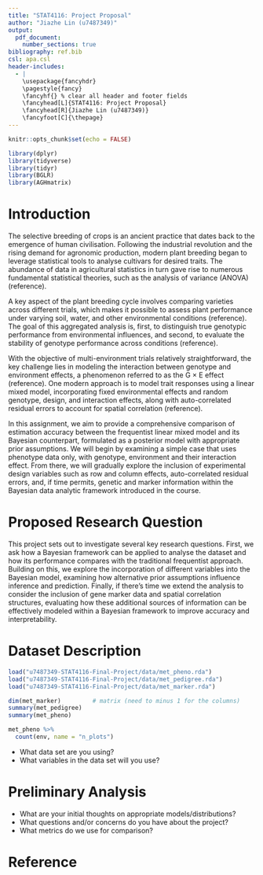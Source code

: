 ```yaml
---
title: "STAT4116: Project Proposal"
author: "Jiazhe Lin (u7487349)"
output:
  pdf_document:
    number_sections: true
bibliography: ref.bib
csl: apa.csl   
header-includes:
  - |
    \usepackage{fancyhdr}
    \pagestyle{fancy}
    \fancyhf{} % clear all header and footer fields
    \fancyhead[L]{STAT4116: Project Proposal}
    \fancyhead[R]{Jiazhe Lin (u7487349)}
    \fancyfoot[C]{\thepage}
---
```


```r
knitr::opts_chunk$set(echo = FALSE)
```

```r
library(dplyr)
library(tidyverse)
library(tidyr)
library(BGLR)
library(AGHmatrix)
```

# Introduction

The selective breeding of crops is an ancient practice that dates back to the emergence of human civilisation. Following the industrial revolution and the rising demand for agronomic production, modern plant breeding began to leverage statistical tools to analyse cultivars for desired traits. The abundance of data in agricultural statistics in turn gave rise to numerous fundamental statistical theories, such as the analysis of variance (ANOVA) (reference).  

A key aspect of the plant breeding cycle involves comparing varieties across different trials, which makes it possible to assess plant performance under varying soil, water, and other environmental conditions (reference). The goal of this aggregated analysis is, first, to distinguish true genotypic performance from environmental influences, and second, to evaluate the stability of genotype performance across conditions (reference).  

With the objective of multi-environment trials relatively straightforward, the key challenge lies in modeling the interaction between genotype and environment effects, a phenomenon referred to as the G $\times$ E effect (reference). One modern approach is to model trait responses using a linear mixed model, incorporating fixed environmental effects and random genotype, design, and interaction effects, along with auto-correlated residual errors to account for spatial correlation (reference).  

In this assignment, we aim to provide a comprehensive comparison of estimation accuracy between the frequentist linear mixed model and its Bayesian counterpart, formulated as a posterior model with appropriate prior assumptions. We will begin by examining a simple case that uses phenotype data only, with genotype, environment and their interaction effect. From there, we will gradually explore the inclusion of experimental design variables such as row and column effects, auto-correlated residual errors, and, if time permits, genetic and marker information within the Bayesian data analytic framework introduced in the course. 

# Proposed Research Question
This project sets out to investigate several key research questions. First, we ask how a Bayesian framework can be applied to analyse the dataset and how its performance compares with the traditional frequentist approach. Building on this, we explore the incorporation of different variables into the Bayesian model, examining how alternative prior assumptions influence inference and prediction. Finally, if there's time we extend the analysis to consider the inclusion of gene marker data and spatial correlation structures, evaluating how these additional sources of information can be effectively modeled within a Bayesian framework to improve accuracy and interpretability.

# Dataset Description
```r
load("u7487349-STAT4116-Final-Project/data/met_pheno.rda")
load("u7487349-STAT4116-Final-Project/data/met_pedigree.rda")
load("u7487349-STAT4116-Final-Project/data/met_marker.rda")
```

```r
dim(met_marker)         # matrix (need to minus 1 for the columns)
summary(met_pedigree)
summary(met_pheno)

met_pheno %>%
  count(env, name = "n_plots")
```

- What data set are you using?
- What variables in the data set will you use?


# Preliminary Analysis
- What are your initial thoughts on appropriate models/distributions?
- What questions and/or concerns do you have about the project?
- What metrics do we use for comparison? 


\newpage
# Reference